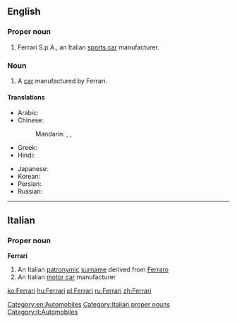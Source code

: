 ==English==
{{wikipedia}}

===Proper noun===
{{en-proper noun}}

# Ferrari S.p.A., an Italian [[sports car]] manufacturer.

===Noun===
{{en-noun}}

# A [[car]] manufactured by Ferrari.

====Translations====
{{trans-top|Italian car}}
* Arabic: {{t|ar|فيراري|m|tr=firārī|sc=Arab}}
* Chinese:
*: Mandarin: {{t|zh|法拉利汽車|sc=Hani}}, {{t|zh|法拉利汽车|tr=Fǎlālì qìchē|sc=Hani}}, {{t|zh|法拉利|tr=Fǎlālì|sc=Hani}}
* Greek: {{t|el|Φερράρι|tr=Ferrári|sc=Grek}}
* Hindi: {{t|hi|फ़ेरारी|tr=ferārī|sc=Deva}}
{{trans-mid}}
* Japanese: {{t|ja|フェラーリ|tr=Ferāri|sc=Jpan}}
* Korean: {{t|ko|페라리|tr=Perari|sc=Kore}}
* Persian: {{t|fa|فراری|tr=Ferâri|sc=fa-Arab}}
* Russian: {{t|ru|Феррари|f|tr=Ferrári|sc=Cyrl}} {{indeclinable}}
{{trans-bottom}}

[[Category:en:Automobiles]]

----

==Italian==

===Proper noun===
{{wikipedia|lang=it}}
'''Ferrari'''

# An Italian [[patronymic]] [[surname]] derived from [[Ferraro]]
# An Italian [[motor car]] manufacturer

[[Category:Italian proper nouns]]
[[Category:it:Automobiles]]

[[ko:Ferrari]]
[[hu:Ferrari]]
[[pl:Ferrari]]
[[ru:Ferrari]]
[[zh:Ferrari]]